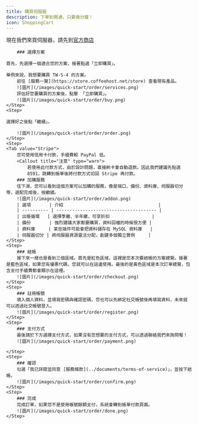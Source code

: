 ```yaml
---
title: 購買伺服器
description: 下單到開通，只要幾分鐘！
icon: ShoppingCart
---
```


現在我們來買伺服器，請先到[官方商店](https://store.coffeehost.net/store)


<Steps>
	<Step>
  
		### 選擇方案
    
    首先，先選擇一個適合您的方案，接著點選「立即購買」。

    舉例來說，我想要購買 TW-S-4 的方案。
        前往 [服務一覽](https://store.coffeehost.net/store) 查看現有產品。
        ![圖片](/images/quick-start/order/services.png)
        評估好您要購買的方案後，點擊 「立即購買」。
        ![圖片](/images/quick-start/order/buy.png)
    </Step>
    <Step>

    選擇好之後點「繼續」。

        ![圖片](/images/quick-start/order/order.png)
    </Step>
    <Step>
	<Tab value="Stripe">
		您可使用信用卡付款，手續費較 PayPal 低。
		<Callout title="注意" type="warn">
			若使用此付款方式，由於設計問題，直接刷卡會自動退款。因此我們建議先點選
			8591，跳轉到帳單後將付款方式切回 Stripe 再付款。
        ### 加購服務
        往下滑，您可以看到這個方案可以加購的服務，像是端口、備份、資料庫、伺服器切分等，選配完成後，按繼續。
        ![圖片](/images/quick-start/order/addon.png)
        | 選項       | 介紹                                    |
        | ---------- | -------------------------------------- |
        | 出帳循環   | 選擇季繳、半年繳，可享折扣                |
        | 備份       | 強烈建議大家都要購買，資料回檔的時候很方便 |
        | 資料庫     | 某些插件可能會把資料儲存在 MySQL 資料庫   |
        | 伺服器切分 | 將伺服器資源靈活分配，創建多個獨立實例     |
    </Step>
    <Step>
        ### 結帳
        接下來一樣也是看到三個區域。首先是紅色區域，這裡是您本次要結帳的方案總覽。接著是藍色區域，如果您有優惠代碼，您就可以在這邊使用。最後的是黃色區域是本次訂單總覽，包含支付手續費都會顯示在這裡。
        ![圖片](/images/quick-start/order/checkout.png)
    </Step>
    <Step>
        ### 註冊帳號
        填入個人資料，並填寫密碼與確認密碼，您也可以先綁定社交帳號後再填寫資料，未來就可以透過社交帳號登入。
        ![圖片](/images/quick-start/order/register.png)
    </Step>
    <Step>
        ### 支付方式
        最後請於下方選擇支付方式，如果沒有您想要的支付方式，可以透過聯絡我們來詢問喔！
        ![圖片](/images/quick-start/order/payment.png)
        
    </Step>
    <Step>
        ### 確認
        勾選「我已詳閱並同意 [服務條款](../documents/terms-of-service)」，並按下結帳。
        ![圖片](/images/quick-start/order/confirm.png)
    </Step>
    <Step>
        ### 完成
        完成訂單，如果您不是使用帳號餘額支付，系統會轉到帳單付款頁面。
        ![圖片](/images/quick-start/order/done.png)
    </Step>
</Steps>
